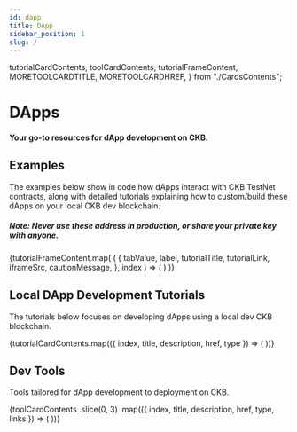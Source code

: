 ```yaml
---
id: dapp
title: DApp
sidebar_position: 1
slug: /
---
```


  tutorialCardContents,
  toolCardContents,
  tutorialFrameContent,
  MORETOOLCARDTITLE,
  MORETOOLCARDHREF,
} from "./CardsContents";

# DApps

#### Your go-to resources for dApp development on CKB.

## Examples

The examples below show in code how dApps interact with CKB TestNet contracts, along with detailed tutorials explaining how to custom/build these dApps on your local CKB dev blockchain.

##### Note: Never use these address in production, or share your private key with anyone.

<Tabs>
  {tutorialFrameContent.map(
    (
      {
        tabValue,
        label,
        tutorialTitle,
        tutorialLink,
        iframeSrc,
        cautionMessage,
      },
      index
    ) => (
      <TabItem value={tabValue} label={label} default={index === 0}>
        <TutorialFrame
          tutorialTitle={tutorialTitle}
          tutorialLink={tutorialLink}
          iframeSrc={iframeSrc}
        />
      </TabItem>
    )
  )}
</Tabs>

## Local DApp Development Tutorials

The tutorials below focuses on developing dApps using a local dev CKB blockchain.

<CardLayout>
  {tutorialCardContents.map(({ index, title, description, href, type }) => (
    <Card
      key={index}
      title={title}
      description={description}
      href={href}
      type={type}
    />
  ))}
</CardLayout>

## Dev Tools

Tools tailored for dApp development to deployment on CKB.

<CardLayout>
  {toolCardContents
    .slice(0, 3)
    .map(({ index, title, description, href, type, links }) => (
      <Card
        key={index}
        title={title}
        description={description}
        href={href}
        type={type}
        links={links}
      />
    ))}
  <MoreCard title={MORETOOLCARDTITLE} href={MORETOOLCARDHREF} />
</CardLayout>
